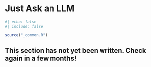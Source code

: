 # Just Ask an LLM {#sec-querying-llms}

```r
#| echo: false
#| include: false

source("_common.R")
```

::: {.callout-important}
## This section has not yet been written. Check again in a few months!
:::
